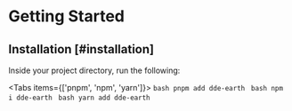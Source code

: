 
# Getting Started

## Installation [#installation]

Inside your project directory, run the following:

<Tabs items={['pnpm', 'npm', 'yarn']}>
  <Tab>
    ```bash
    pnpm add dde-earth
    ```
  </Tab>
  <Tab>
    ```bash
    npm i dde-earth
    ```
  </Tab>
  <Tab>
    ```bash
    yarn add dde-earth
    ```
  </Tab>
</Tabs>

